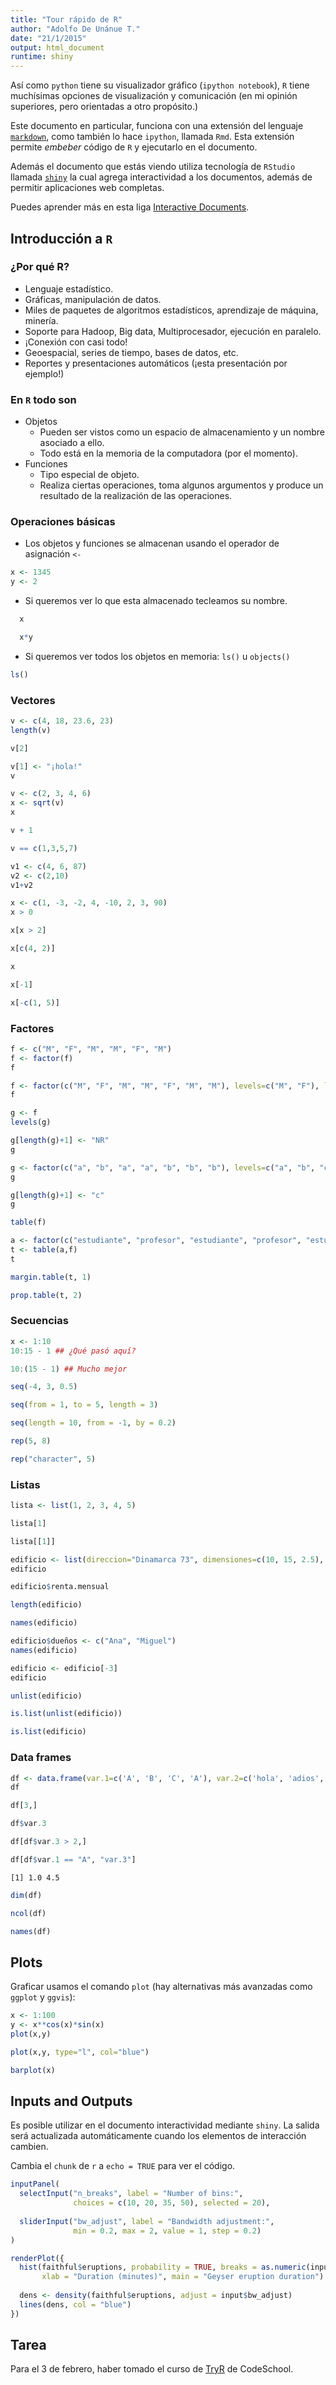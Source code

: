```yaml
---
title: "Tour rápido de R"
author: "Adolfo De Unánue T."
date: "21/1/2015"
output: html_document
runtime: shiny
---
```


Así como `python` tiene su visualizador gráfico (`ipython notebook`), `R` tiene muchísimas 
opciones de visualización y comunicación (en mi opinión superiores, pero orientadas a otro propósito.) 

Este documento en particular, funciona con una extensión del lenguaje [`markdown`](http://es.wikipedia.org/wiki/Markdown), como también lo hace `ipython`, llamada `Rmd`. Esta extensión permite _embeber_ código de `R` y ejecutarlo en el documento. 

Además el documento que estás viendo utiliza tecnología de `RStudio` llamada [`shiny`](http://shiny.rstudio.com/) la cual agrega interactividad a los documentos, además de permitir aplicaciones web completas.

Puedes aprender más en esta liga [Interactive Documents](http://rmarkdown.rstudio.com/authoring_shiny.html).

## Introducción a `R`

### ¿Por qué R?


* Lenguaje estadístico.
* Gráficas, manipulación de datos.
* Miles de paquetes de algoritmos estadísticos, aprendizaje de máquina, minería.
* Soporte para Hadoop, Big data, Multiprocesador, ejecución en paralelo.
* ¡Conexión con casi todo!
* Geoespacial, series de tiempo, bases de datos, etc.
* Reportes y presentaciones automáticos (¡esta presentación por ejemplo!)

### En `R` todo son


* Objetos
    * Pueden ser vistos como un espacio de almacenamiento y un nombre asociado a ello.
    * Todo está  en la memoria de la computadora (por el momento).

* Funciones
    * Tipo especial de objeto.
    * Realiza ciertas operaciones, toma algunos argumentos y produce un resultado de la realización de las operaciones.

### Operaciones básicas

* Los objetos y funciones se almacenan usando el operador de asignación `<-`



```r
x <- 1345
y <- 2
```


* Si queremos ver lo que esta almacenado tecleamos su nombre.


```r
  x
```


```r
  x*y
```

* Si queremos ver todos los objetos en memoria: `ls()` u `objects()`

```r
ls()
```

### Vectores



```r
v <- c(4, 18, 23.6, 23)
length(v)
```


```r
v[2]
```


```r
v[1] <- "¡hola!"
v
```


```r
v <- c(2, 3, 4, 6)
x <- sqrt(v)
x
```

```r
v + 1
```

```r
v == c(1,3,5,7)
```



```r
v1 <- c(4, 6, 87)
v2 <- c(2,10)
v1+v2 
```


```r
x <- c(1, -3, -2, 4, -10, 2, 3, 90)
x > 0
```


```r
x[x > 2]
```


```r
x[c(4, 2)]
```



```r
x
```


```r
x[-1]
```


```r
x[-c(1, 5)]
```


### Factores



```r
f <- c("M", "F", "M", "M", "F", "M")
f <- factor(f)
f
```



```r
f <- factor(c("M", "F", "M", "M", "F", "M", "M"), levels=c("M", "F"), labels=c("Hombre", "Mujer"))
f
```

```r
g <- f
levels(g)
```


```r
g[length(g)+1] <- "NR"
g
```

```r
g <- factor(c("a", "b", "a", "a", "b", "b", "b"), levels=c("a", "b", "c"))
g
```


```r
g[length(g)+1] <- "c"
g
```


```r
table(f)
```

```r
a <- factor(c("estudiante", "profesor", "estudiante", "profesor", "estudiante", "estudiante", "estudiante"))
t <- table(a,f)
t
```


```r
margin.table(t, 1)
```


```r
prop.table(t, 2) 
```



### Secuencias



```r
x <- 1:10
10:15 - 1 ## ¿Qué pasó aquí?
```


```r
10:(15 - 1) ## Mucho mejor
```


```r
seq(-4, 3, 0.5)
```

```r
seq(from = 1, to = 5, length = 3)
```

```r
seq(length = 10, from = -1, by = 0.2)
```



```r
rep(5, 8)
```


```r
rep("character", 5)
```


### Listas



```r
lista <- list(1, 2, 3, 4, 5)
```



```r
lista[1]
```




```r
lista[[1]]
```



```r
edificio <- list(direccion="Dinamarca 73", dimensiones=c(10, 15, 2.5), renta.mensual=6300)
edificio
```


```r
edificio$renta.mensual
```


```r
length(edificio)
```


```r
names(edificio)
```

```r
edificio$dueños <- c("Ana", "Miguel")
names(edificio)
```



```r
edificio <- edificio[-3]
edificio
```




```r
unlist(edificio)
```



```r
is.list(unlist(edificio))
```


```r
is.list(edificio)
```



### Data frames


```r
df <- data.frame(var.1=c('A', 'B', 'C', 'A'), var.2=c('hola', 'adios', 'ciao', 'juan'), var.3=c(1, 2, 3, 4.5))
df
```



```r
df[3,]
```


```r
df$var.3
```


```r
df[df$var.3 > 2,]
```


```r

df[df$var.1 == "A", "var.3"]
```

```
[1] 1.0 4.5
```


```r
dim(df)
```



```r
ncol(df)
```



```r
names(df)
```


## Plots

Graficar usamos el comando `plot` (hay alternativas más avanzadas como  `ggplot` y `ggvis`):

```r
x <- 1:100
y <- x**cos(x)*sin(x)
plot(x,y)
```

```r
plot(x,y, type="l", col="blue")
```


```r
barplot(x)
```


## Inputs and Outputs

Es posible utilizar en el documento interactividad mediante `shiny`. La salida será actualizada automáticamente cuando los elementos de interacción cambien. 

Cambia el `chunk` de `r` a `echo = TRUE` para ver el código.

```r
inputPanel(
  selectInput("n_breaks", label = "Number of bins:",
              choices = c(10, 20, 35, 50), selected = 20),
  
  sliderInput("bw_adjust", label = "Bandwidth adjustment:",
              min = 0.2, max = 2, value = 1, step = 0.2)
)

renderPlot({
  hist(faithful$eruptions, probability = TRUE, breaks = as.numeric(input$n_breaks),
       xlab = "Duration (minutes)", main = "Geyser eruption duration")
  
  dens <- density(faithful$eruptions, adjust = input$bw_adjust)
  lines(dens, col = "blue")
})
```

## Tarea

Para el 3 de febrero, haber tomado el curso de [TryR](http://tryr.codeschool.com) de CodeSchool.
